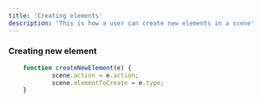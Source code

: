 ```yaml
---
title: 'Creating elements'
description: 'This is how a user can create new elements in a scene'
---
```


### Creating new element

```javascript
    function createNewElement(e) {
            scene.action = e.action;
            scene.elementToCreate = e.type;
    }
```